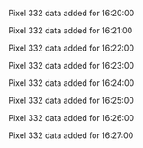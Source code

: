 Pixel 332 data added for 16:20:00

Pixel 332 data added for 16:21:00

Pixel 332 data added for 16:22:00

Pixel 332 data added for 16:23:00

Pixel 332 data added for 16:24:00

Pixel 332 data added for 16:25:00

Pixel 332 data added for 16:26:00

Pixel 332 data added for 16:27:00

